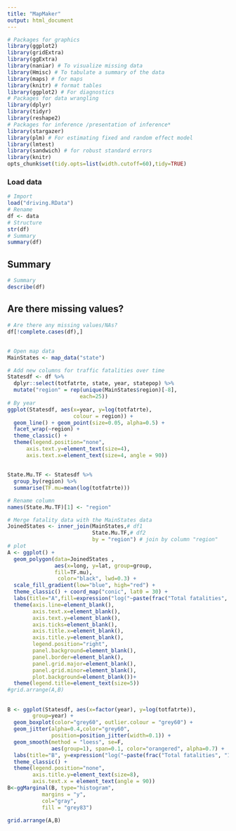 ```yaml
---
title: "MapMaker"
output: html_document
---
```


```r
# Packages for graphics
library(ggplot2)
library(gridExtra)
library(ggExtra)
library(naniar) # To visualize missing data
library(Hmisc) # To tabulate a summary of the data
library(maps) # for maps
library(knitr) # format tables
library(ggplot2) # For diagnostics
# Packages for data wrangling
library(dplyr)
library(tidyr)
library(reshape2)
# Packages for inference /presentation of inference*
library(stargazer)
library(plm) # For estimating fixed and random effect model
library(lmtest)
library(sandwich) # for robust standard errors
library(knitr)
opts_chunk$set(tidy.opts=list(width.cutoff=60),tidy=TRUE)
```

### Load data
```r
# Import
load("driving.RData")
# Rename
df <- data
# Structure
str(df)
# Summary
summary(df)
```

## Summary
```r
# Summary
describe(df)
```

## Are there missing values?
```r
# Are there any missing values/NAs?
df[!complete.cases(df),]
```

##
```r

# Open map data
MainStates <- map_data("state")

# Add new columns for traffic fatalities over time
Statesdf <- df %>% 
  dplyr::select(totfatrte, state, year, statepop) %>%
  mutate("region" = rep(unique(MainStates$region)[-8],
                       each=25))
# By year
ggplot(Statesdf, aes(x=year, y=log(totfatrte),
                     colour = region)) +
  geom_line() + geom_point(size=0.05, alpha=0.5) +
  facet_wrap(~region) + 
  theme_classic() +
  theme(legend.position="none",
      axis.text.y=element_text(size=4),
      axis.text.x=element_text(size=4, angle = 90))
```

##
```r

State.Mu.TF <- Statesdf %>%
  group_by(region) %>%
  summarise(TF.mu=mean(log(totfatrte)))

# Rename column
names(State.Mu.TF)[1] <- "region"

# Merge fatality data with the MainStates data
JoinedStates <- inner_join(MainStates,# df1
                           State.Mu.TF,# df2
                           by = "region") # join by column "region"
# plot
A <- ggplot() + 
  geom_polygon(data=JoinedStates ,
               aes(x=long, y=lat, group=group,
               fill=TF.mu),
                color="black", lwd=0.3) +
  scale_fill_gradient(low="blue", high="red") +
  theme_classic() + coord_map("conic", lat0 = 30) + 
  labs(title="A",fill=expression("log("~paste(frac("Total fatalities", "100,000 population"))~")"),size=2) +
  theme(axis.line=element_blank(),
        axis.text.x=element_blank(),
        axis.text.y=element_blank(),
        axis.ticks=element_blank(),
        axis.title.x=element_blank(),
        axis.title.y=element_blank(),
        legend.position="right",
        panel.background=element_blank(),
        panel.border=element_blank(),
        panel.grid.major=element_blank(),
        panel.grid.minor=element_blank(),
        plot.background=element_blank())+
  theme(legend.title=element_text(size=5))
#grid.arrange(A,B)
```


##
```r

B <- ggplot(Statesdf, aes(x=factor(year), y=log(totfatrte)),
        group=year) +
  geom_boxplot(color="grey60", outlier.colour = "grey60") +
  geom_jitter(alpha=0.4,color="grey60",
              position=position_jitter(width=0.1)) +
  geom_smooth(method = "loess", se=F, 
              aes(group=1), span=0.1, color="orangered", alpha=0.7) +
  labs(title="B", y=expression("log("~paste(frac("Total fatalities", "100,000 population"))~")"), x="Time (1980-2004)") +
  theme_classic() + 
  theme(legend.position="none",
        axis.title.y=element_text(size=8),
        axis.text.x = element_text(angle = 90))
B<-ggMarginal(B, type="histogram",
           margins = "y",
           col="gray",
           fill = "grey83")

grid.arrange(A,B)
```